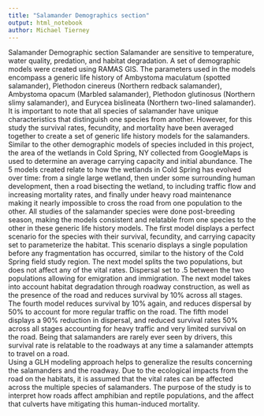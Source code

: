 ---
title: "Salamander Demographics section"
output: html_notebook
author: Michael Tierney
---

Salamander Demographic section
  Salamander are sensitive to temperature, water quality, predation, and habitat degradation. 
A set of demographic models were created using RAMAS GIS. 
The parameters used in the models encompass a generic life history of Ambystoma maculatum (spotted salamander), Plethodon cinereus (Northern redback salamander), Ambystoma opacum (Marbled salamander), Plethodon glutinosus (Northern slimy salamander), and Eurycea bislineata (Northern two-lined salamander). 
It is important to note that all species of salamander have unique characteristics that distinguish one species from another. 
However, for this study the survival rates, fecundity, and mortality have been averaged together to create a set of generic life history models for the salamanders. 
Similar to the other demographic models of species included in this project, the area of the wetlands in Cold Spring, NY collected from GoogleMaps is used to determine an average carrying capacity and initial abundance. 
The 5 models created relate to how the wetlands in Cold Spring has evolved over time: from a single large wetland, then under some surrounding human development, then a road bisecting the wetland, to including traffic flow and increasing mortality rates, and finally under heavy road maintenance making it nearly impossible to cross the road from one population to the other.
  All studies of the salamander species were done post-breeding season, making the models consistent and relatable from one species to the other in these generic life history models. 
The first model displays a perfect scenario for the species with their survival, fecundity, and carrying capacity set to parameterize the habitat. 
This scenario displays a single population before any fragmentation has occurred, similar to the history of the Cold Spring field study region. 
The next model splits the two populations, but does not affect any of the vital rates. Dispersal set to .5 between the two populations allowing for emigration and immigration. 
The next model takes into account habitat degradation through roadway construction, as well as the presence of the road and reduces survival by 10% across all stages. 
The fourth model reduces survival by 10% again, and reduces dispersal by 50% to account for more regular traffic on the road. 
The fifth model displays a 90% reduction in dispersal, and reduced survival rates 50% across all stages accounting for heavy traffic and very limited survival on the road. 
Being that salamanders are rarely ever seen by drivers, this survival rate is relatable to the roadways at any time a salamander attempts to travel on a road.  
  Using a GLH modeling approach helps to generalize the results concerning the salamanders and the roadway. 
Due to the ecological impacts from the road on the habitats, it is assumed that the vital rates can be affected across the multiple species of salamanders. 
The purpose of the study is to interpret how roads affect amphibian and reptile populations, and the affect that culverts have mitigating this human-induced mortality. 